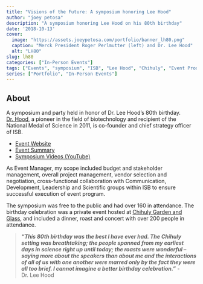 ```yaml
---
title: "Visions of the Future: A symposium honoring Lee Hood"
author: "joey petosa"
description: "A symposium honoring Lee Hood on his 80th birthday"
date: '2018-10-13'
cover:
  image: "https://assets.joeypetosa.com/portfolio/banner_lh80.png"
  caption: "Merck President Roger Perlmutter (left) and Dr. Lee Hood"
  alt: "LH80"
slug: lh80
categories: ["In-Person Events"]
tags: ["Events", "symposium", "ISB", "Lee Hood", "Chihuly", "Event Production"]
series: ["Portfolio", "In-Person Events"]
---
```


## About  
A symposium and party held in honor of Dr. Lee Hood’s 80th birthday. [Dr. Hood](https://isbscience.org/bio/leroy-hood/), a pioneer in the field of 
biotechnology and recipient of the National Medal of Science in 2011, is 
co-founder and chief strategy officer of ISB.

* [Event Website](https://isbscience.org/LH80/)  
* [Event Summary](https://isbscience.org/news/2019/01/08/visions-of-the-future-symposium-honors-dr-lee-hood-on-his-80th-birthday/)
* [Symposium Videos (YouTube)](https://youtube.com/playlist?list=PLOojCp_ZOt2dzk2lve0Au0f6NCUas_mKh)

As Event Manager, my scope included budget and stakeholder management, overall 
project management, vendor selection and negotiation, cross-functional 
collaboration with Communication, Development, Leadership and Scientific groups 
within ISB to ensure successful execution of event program.

The symposium was free to the public and had over 160 in attendance. The birthday 
celebration was a private event hosted at [Chihuly Garden and Glass](https://www.chihulygardenandglass.com/), and included a dinner, roast 
and concert with over 200 people in attendance.  

>***"This 80th birthday was the best I have ever had. The Chihuly setting was 
breathtaking; the people spanned from my earliest days in science right up until 
today; the roasts were wonderful -- saying more about the speakers than about me 
and the interactions of all of us with one another were marred only by the fact 
they were all too brief. I cannot imagine a better birthday celebration."*** 
- Dr. Lee Hood   
